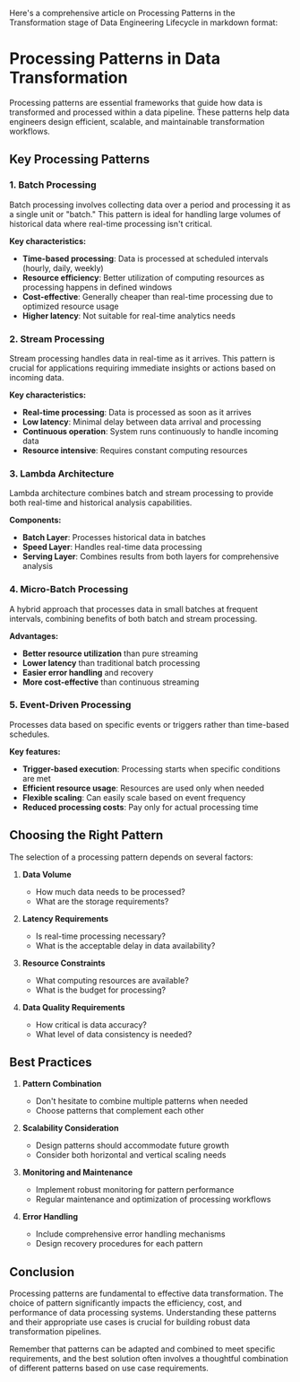 Here's a comprehensive article on Processing Patterns in the Transformation stage of Data Engineering Lifecycle in markdown format:

# Processing Patterns in Data Transformation

Processing patterns are essential frameworks that guide how data is transformed and processed within a data pipeline. These patterns help data engineers design efficient, scalable, and maintainable transformation workflows.

## Key Processing Patterns

### 1. Batch Processing
Batch processing involves collecting data over a period and processing it as a single unit or "batch." This pattern is ideal for handling large volumes of historical data where real-time processing isn't critical.

**Key characteristics:**
* **Time-based processing**: Data is processed at scheduled intervals (hourly, daily, weekly)
* **Resource efficiency**: Better utilization of computing resources as processing happens in defined windows
* **Cost-effective**: Generally cheaper than real-time processing due to optimized resource usage
* **Higher latency**: Not suitable for real-time analytics needs

### 2. Stream Processing
Stream processing handles data in real-time as it arrives. This pattern is crucial for applications requiring immediate insights or actions based on incoming data.

**Key characteristics:**
* **Real-time processing**: Data is processed as soon as it arrives
* **Low latency**: Minimal delay between data arrival and processing
* **Continuous operation**: System runs continuously to handle incoming data
* **Resource intensive**: Requires constant computing resources

### 3. Lambda Architecture
Lambda architecture combines batch and stream processing to provide both real-time and historical analysis capabilities.

**Components:**
* **Batch Layer**: Processes historical data in batches
* **Speed Layer**: Handles real-time data processing
* **Serving Layer**: Combines results from both layers for comprehensive analysis

### 4. Micro-Batch Processing
A hybrid approach that processes data in small batches at frequent intervals, combining benefits of both batch and stream processing.

**Advantages:**
* **Better resource utilization** than pure streaming
* **Lower latency** than traditional batch processing
* **Easier error handling** and recovery
* **More cost-effective** than continuous streaming

### 5. Event-Driven Processing
Processes data based on specific events or triggers rather than time-based schedules.

**Key features:**
* **Trigger-based execution**: Processing starts when specific conditions are met
* **Efficient resource usage**: Resources are used only when needed
* **Flexible scaling**: Can easily scale based on event frequency
* **Reduced processing costs**: Pay only for actual processing time

## Choosing the Right Pattern

The selection of a processing pattern depends on several factors:

1. **Data Volume**
   * How much data needs to be processed?
   * What are the storage requirements?

2. **Latency Requirements**
   * Is real-time processing necessary?
   * What is the acceptable delay in data availability?

3. **Resource Constraints**
   * What computing resources are available?
   * What is the budget for processing?

4. **Data Quality Requirements**
   * How critical is data accuracy?
   * What level of data consistency is needed?

## Best Practices

1. **Pattern Combination**
   * Don't hesitate to combine multiple patterns when needed
   * Choose patterns that complement each other

2. **Scalability Consideration**
   * Design patterns should accommodate future growth
   * Consider both horizontal and vertical scaling needs

3. **Monitoring and Maintenance**
   * Implement robust monitoring for pattern performance
   * Regular maintenance and optimization of processing workflows

4. **Error Handling**
   * Include comprehensive error handling mechanisms
   * Design recovery procedures for each pattern

## Conclusion

Processing patterns are fundamental to effective data transformation. The choice of pattern significantly impacts the efficiency, cost, and performance of data processing systems. Understanding these patterns and their appropriate use cases is crucial for building robust data transformation pipelines.

Remember that patterns can be adapted and combined to meet specific requirements, and the best solution often involves a thoughtful combination of different patterns based on use case requirements.